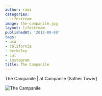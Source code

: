 ```yaml
---
author: rami
categories:
- Lifestream
image: the-campanile.jpg
layout: lifestream
publishedAt: '2012-09-08'
tags:
- usa
- california
- berkeley
- cal
- instagram
title: The Campanile
---
```


The Campanile | at Campanile (Sather Tower)

![The Campanile](/assets/images/content/lifestream/the-campanile.jpg)
